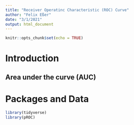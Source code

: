 ```yaml
---
title: "Receiver Operatinc Characteristic (ROC) Curve"
author: "Felix Eßer"
date: "3/1/2021"
output: html_document
---
```


```r
knitr::opts_chunk$set(echo = TRUE)
```

# Introduction



## Area under the curve (AUC)


# Packages and Data

```r
library(tidyverse)
library(pROC) 
```

